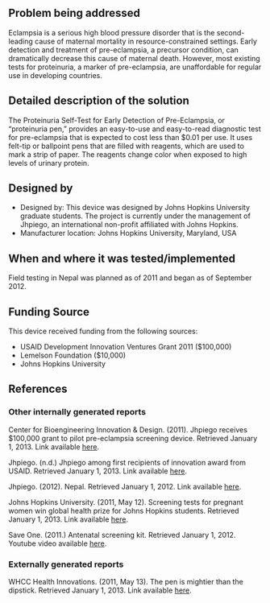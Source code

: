 {{Medical Device
|Health Topic=Maternal mortality 
|Classification=Diagnosis
|Scope=Prototype
|Location=Africa, Asia, South America
|Image=Proteinuriatesting.jpg
}}
<!-- Please make sure to use the format provided below for consistency between all devices. -->
==Problem being addressed==
Eclampsia is a serious high blood pressure disorder that is the second-leading cause of maternal mortality in resource-constrained settings. Early detection and treatment of pre-eclampsia, a precursor condition, can dramatically decrease this cause of maternal death. However, most existing tests for proteinuria, a marker of pre-eclampsia, are unaffordable for regular use in developing countries.

==Detailed description of the solution==
The Proteinuria Self-Test for Early Detection of Pre-Eclampsia, or “proteinuria pen,” provides an easy-to-use and easy-to-read diagnostic test for pre-eclampsia that is expected to cost less than $0.01 per use. It uses felt-tip or ballpoint pens that are filled with reagents, which are used to mark a strip of paper. The reagents change color when exposed to high levels of urinary protein.

==Designed by==
*Designed by: This device was designed by Johns Hopkins University graduate students. The project is currently under the management of Jhpiego, an international non-profit affiliated with Johns Hopkins.
*Manufacturer location: Johns Hopkins University, Maryland, USA

==When and where it was tested/implemented ==
Field testing in Nepal was planned as of 2011 and began as of September 2012.

==Funding Source==
This device received funding from the following sources:
*USAID Development Innovation Ventures Grant 2011 ($100,000)
*Lemelson Foundation ($10,000)
*Johns Hopkins University

==References==
===Other internally generated reports===
Center for Bioengineering Innovation & Design. (2011). Jhpiego receives $100,000 grant to pilot pre-eclampsia screening device. Retrieved January 1, 2013. Link available [http://cbid.bme.jhu.edu/news-and-events/index.php?id=158 here].

Jhpiego. (n.d.) Jhpiego among first recipients of innovation award from USAID. Retrieved January 1, 2013. Link available [http://www.jhpiego.org/en/content/jhpiego-among-first-recipients-innovation-award-usaid here].

Jhpiego. (2012). Nepal. Retrieved January 1, 2012. Link available [http://www.jhpiego.org/en/content/nepal here].

Johns Hopkins University. (2011, May 12). Screening tests for pregnant women win global health prize for Johns Hopkins students. Retrieved January 1, 2013. Link available [http://releases.jhu.edu/2011/05/12/health-screening-tests-for-pregnant-women/ here].

Save One. (2011.) Antenatal screening kit. Retrieved January 1, 2012. Youtube video available [http://www.youtube.com/watch?v=fP7PUlv5kmQ here].

===Externally generated reports===
WHCC Health Innovations. (2011, May 13). The pen is mightier than the dipstick. Retrieved January 1, 2013. Link available [http://blog.whcchealthinnovations.org/?p=270&preview=true/ here].

<!-- Add relevant categories, such as [[Category:HIV]] or [[Category:Malaria]] below this line -->